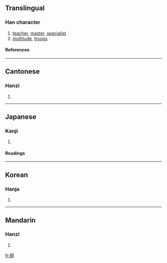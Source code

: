 {{see|师}}

==Translingual==
===Han character===
{{Han char|rn=50|rad=巾|as=07|sn=10|four=2172<sub>7</sub>|canj=竹口一中月 (HRMLB)}}
# [[teacher]], [[master]], [[specialist]]
# [[multitude]], [[troops]]
====References====
{{Han ref|kx=0331.350|dkj=08916|dj=0637.280|hdz=10740.020|uh=5E2B|ud=24107|bh=AE76|bd=44662}}
----
==Cantonese==
===Hanzi===
{{yue-hanzi|jyut=|y=si1}}
# {{defn|Cantonese}}
----
==Japanese==
===Kanji===
{{ja-kanji|grade=5|rs=巾07}}
# {{defn|Japanese}} 
====Readings====
{{ja-readings|on=[[し]] (shi)|kun=[[みやこ]] (miyako), [[いくさ]] (ikusa), [[おさ]] (osa)}}
----
==Korean==
===Hanja===
{{ko-hanja|hangeul=사|rv=sa|mr=sa}}
# {{defn|Korean}}
----
==Mandarin==
===Hanzi===
{{cmn-hanzi|sim=师|pin=[[shī]] (shi1)|wg=shih<sup>1</sup>}}
# {{defn|Mandarin}}
 

[[fr:師]]